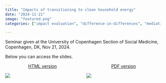 ```yaml
---
title: "Impacts of transitioning to clean household energy"
date: "2024-11-21"
image: "featured.png"
categories: ["impact evaluation", "difference-in-differences", "mediation"]

---
```


Seminar given at the University of Copenhagen Section of Social Medicine, Copenhagen, DK,  Nov 21, 2024.

Below you can access the slides.

:::columns
::: {.column width="45%"}
<center> [HTML version](https://samharper.org/asm) </center>
[![](featured.png)](https://samharper.org/asm){width=50%}
:::

::: {.column width="45%"}
<center> [PDF version](asm.pdf) </center>
[![](featured.png)](asm.pdf){width=30%}
:::

:::